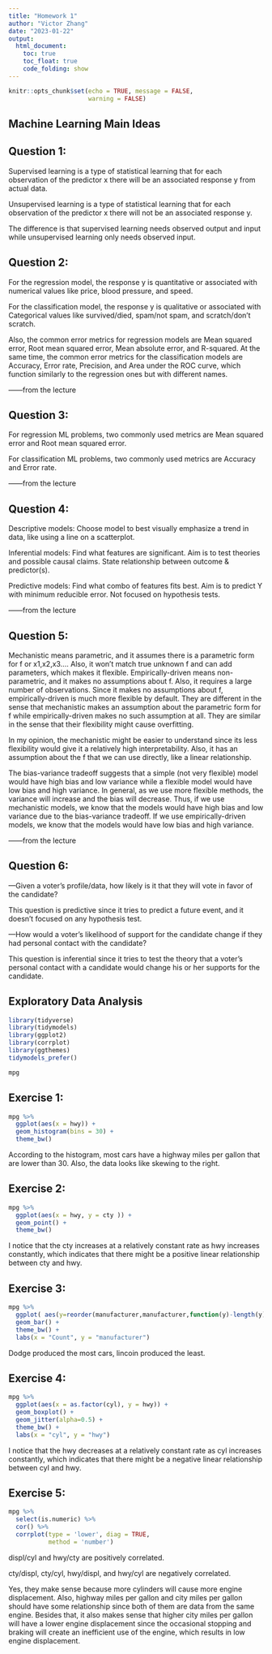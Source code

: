 ```yaml
---
title: "Homework 1"
author: "Victor Zhang"
date: "2023-01-22"
output:
  html_document:
    toc: true
    toc_float: true
    code_folding: show
---
```


```r
knitr::opts_chunk$set(echo = TRUE, message = FALSE,
                      warning = FALSE)
```


## Machine Learning Main Ideas

## Question 1:


Supervised learning is a type of statistical learning that for each observation of the predictor x there will be an associated response y from actual data.

Unsupervised learning is a type of statistical learning that for each observation of the predictor x there will not be an associated response y. 

The difference is that supervised learning needs observed output and input while unsupervised learning only needs observed input.


## Question 2:

For the regression model, the response y is quantitative or associated with numerical values like price, blood pressure, and speed.

For the classification model, the response y is qualitative or associated with Categorical values like survived/died, spam/not spam, and scratch/don’t scratch.

Also, the common error metrics for regression models are Mean squared error, Root mean squared error, Mean absolute error, and R-squared. At the same time, the common error metrics for the classification models are Accuracy, Error rate, Precision, and Area under the ROC curve, which function similarly to the regression ones but with different names.

------from the lecture

## Question 3:
For regression ML problems, two commonly used metrics are Mean squared error and Root mean squared error.

For classification ML problems, two commonly used metrics are Accuracy and Error rate.

------from the lecture

## Question 4:

Descriptive models: Choose model to best visually emphasize a trend in data, like using a line on a scatterplot.

Inferential models: Find what features are significant. Aim is to test theories and possible causal claims. State relationship between outcome & predictor(s).

Predictive models: Find what combo of features fits best. Aim is to predict Y
with minimum reducible error. Not focused on hypothesis tests.

------from the lecture


## Question 5:


Mechanistic means parametric, and it assumes there is a parametric form for f or x1,x2,x3.... Also, it won’t match true unknown f and can add parameters, which makes it flexible. Empirically-driven means non-parametric, and it makes no assumptions about f. Also, it requires a large number of observations. Since it makes no assumptions about f, empirically-driven is much more flexible by default. They are different in the sense that mechanistic makes an assumption about the parametric form for f while empirically-driven makes no such assumption at all. They are similar in the sense that their flexibility might cause overfitting.


In my opinion, the mechanistic might be easier to understand since its less flexibility would give it a relatively high interpretability. Also, it has an assumption about the f that we can use directly, like a linear relationship.


The bias-variance tradeoff suggests that a simple (not very flexible) model would have high bias and low variance while a flexible model would have low bias and high variance. In general, as we use more flexible methods, the variance will increase and the bias will decrease. Thus, if we use mechanistic models, we know that the models would have high bias and low variance due to the bias-variance tradeoff. If we use empirically-driven models, we know that the models would have low bias and high variance. 

------from the lecture


## Question 6:

---Given a voter’s profile/data, how likely is it that they will vote in favor of the candidate?

This question is predictive since it tries to predict a future event, and it doesn't focused on any hypothesis test.


---How would a voter’s likelihood of support for the candidate change if they had personal contact with the candidate?

This question is inferential since it tries to test the theory that a voter's personal contact with a candidate would change his or her supports for the candidate. 


## Exploratory Data Analysis

```r
library(tidyverse)
library(tidymodels)
library(ggplot2)
library(corrplot)
library(ggthemes)
tidymodels_prefer()

```


```r
mpg
```
## Exercise 1:

```r
mpg %>% 
  ggplot(aes(x = hwy)) +
  geom_histogram(bins = 30) +
  theme_bw()

```


According to the histogram, most cars have a highway miles per gallon that are lower than 30. Also, the data looks like skewing to the right.


## Exercise 2:

```r
mpg %>% 
  ggplot(aes(x = hwy, y = cty )) +
  geom_point() + 
  theme_bw()

```


I notice that the cty increases at a relatively constant rate as hwy increases
constantly, which indicates that there might be a positive linear relationship between cty and hwy.

## Exercise 3:

```r
mpg %>% 
  ggplot( aes(y=reorder(manufacturer,manufacturer,function(y)-length(y))))  +
  geom_bar() +
  theme_bw() +
  labs(x = "Count", y = "manufacturer")

```


Dodge produced the most cars, lincoin produced the least.


## Exercise 4:

```r
mpg %>% 
  ggplot(aes(x = as.factor(cyl), y = hwy)) +
  geom_boxplot() + 
  geom_jitter(alpha=0.5) +
  theme_bw() + 
  labs(x = "cyl", y = "hwy")

```


I notice that the hwy decreases at a relatively constant rate as cyl increases
constantly, which indicates that there might be a negative linear relationship between cyl and hwy.



## Exercise 5:

```r
mpg %>% 
  select(is.numeric) %>% 
  cor() %>% 
  corrplot(type = 'lower', diag = TRUE, 
           method = 'number')

```

displ/cyl and hwy/cty are positively correlated.

cty/displ, cty/cyl, hwy/displ, and hwy/cyl are negatively correlated.


Yes, they make sense because more cylinders will cause more engine displacement. Also, highway miles per gallon and city miles per gallon should have some relationship since both of them are data from the same engine. Besides that, it also makes sense that higher city miles per gallon will have a lower engine displacement since the occasional stopping and braking will create an inefficient use of the engine, which results in low engine displacement.










